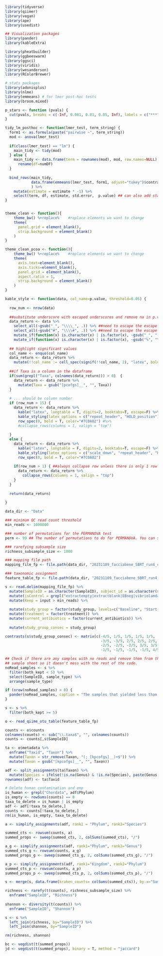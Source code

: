 
```r
library(tidyverse)
library(qiimer)
library(vegan)
library(ape)
library(usedist)

## Visualization packages
library(pander)
library(kableExtra)

library(pheatbuilder)
library(ggbeeswarm)
library(ggsci)
library(viridis)
library(wesanderson)
library(RColorBrewer)

# stats packages
library(adonisplus)
library(nlme)
library(emmeans) # for lmer post-hoc tests
library(broom.mixed)
```

```r
p_stars <- function (pvals) {
  cut(pvals, breaks = c(-Inf, 0.001, 0.01, 0.05, Inf), labels = c("***", "**", "*", ""))
}

tidy_lm_posthoc <- function(lmer_test, term_string) {
  form1 <- as.formula(paste("pairwise ~", term_string))
  mod <- anova(lmer_test)
  
  if(class(lmer_test) == "lm") {
    main_tidy <- tidy(mod)
  } else {
    main_tidy <- data.frame(term = rownames(mod), mod, row.names=NULL) %>% 
      rename(df=numDF)
  }
  
  bind_rows(main_tidy,
            data.frame(emmeans(lmer_test, form1, adjust="tukey")$contrasts) %>% rename(term = contrast, std.error=SE)
            ) %>%
    mutate(estimate = estimate * -1) %>%
    select(term, df, estimate, std.error,  p.value) ## can also add statistic and t.ratio columns if needed
}


theme_clean <- function(){ 
    theme_bw() %+replace%    #replace elements we want to change
    theme(
      panel.grid = element_blank(), 
      strip.background = element_blank()
    )
}

theme_clean_pcoa <- function(){ 
    theme_bw() %+replace%    #replace elements we want to change
    theme(
      axis.text=element_blank(),
      axis.ticks=element_blank(),
      panel.grid = element_blank(), 
      aspect.ratio = 1,
      strip.background = element_blank()
    )
}

kable_style <- function(data, col_name=p.value, threshold=0.05) {
  
  row_num <- nrow(data)
  
  ##substitute underscore with escaped underscores and remove na in p.value columns
  data_return <- data %>%
    select_all(~gsub("_", "\\\\_", .)) %>% ##need to escape the escape
    select_all(~gsub("#", "\\\\#", .)) %>% ##need to escape the escape
    mutate_if(function(x) is.character(x) | is.factor(x), ~gsub("_", " ", .)) %>%
    mutate_if(function(x) is.character(x) | is.factor(x), ~gsub("%", "\\\\%", .))
  
  ## highlight significant values
  col_name <- enquo(col_name)
  data_return <- data_return %>%
    mutate(!!col_name := cell_spec(signif(!!col_name, 2), "latex", bold = !!col_name<threshold))
  
  ##if Taxa is a column in the dataframe
  if(sum(grepl("Taxa", colnames(data_return))) > 0)  {
    data_return <- data_return %>%
      mutate(Taxa = gsub("[pcofgs]__", "", Taxa))
  }
  
  # ... should be column number
  if (row_num > 15) {
    data_return <- data_return %>%
      kable("latex", longtable = T, digits=2, booktabs=T, escape=F) %>%
      kable_styling(latex_options = c("repeat_header", "HOLD_position"), font_size = 7) %>%
      row_spec(0, bold = T, color="#7C0A02") #%>%
      #collapse_rows(columns = 1, valign = "top") 
    
  }
  else {
    data_return <- data_return %>%
      kable("latex", longtable = F, digits=2, booktabs=T, escape=F) %>%
      kable_styling(latex_options = c("scale_down", "repeat_header", "HOLD_position")) %>%
      row_spec(0, bold = T, color="#7C0A02")
    
    if(row_num > 1) { ##always collapse row unless there is only 1 row
      data_return <- data_return %>%
        collapse_rows(columns = 1, valign = "top")
    }
  }
  
  return(data_return)
  
}


```

```r
data_dir <- "Data"

### minimum QC read count threshold
min_reads <- 1000000

### number of permutations for the PERMANOVA test
perm <- 99 ## The number of permutations to do for PERMANOVA. You can start with 99 permutations to run faster while developing the code, then change it to 999 permutations for higher resolution.

### rarefying subsample size 
richness_subsample_size <- 1000

### mapping file path
mapping_file_fp <- file.path(data_dir, "20231109_facciabene_SBRT_run4_chopmc235_merged_metadata.txt")

### taxonomic assignment 
feature_table_fp <- file.path(data_dir, "20231109_facciabene_SBRT_run4_chopmc235_kraken_merged.tsv")
```


```r
s <- read.delim(mapping_file_fp) %>%
  mutate(SampleID = as.character(SampleID), subject_id = as.character(subject_id)) %>%
  mutate(isControl = grepl("extractempty|extractblank|EBneg|vibriolamda|mockdna", SampleID, ignore.case = T)) %>%
  mutate(Keep = input > min_reads) %>%
  
  mutate(study_group = factor(study_group, levels=c("Baseline", "Start SBRT", "End SBRT", "Inspection", "Three months"))) %>%
  mutate(treatment = factor(treatment)) %>%
  mutate(current_antibiotics = factor(current_antibiotics)) %>%
  
  mutate(study_group_consec = study_group)

contrasts(s$study_group_consec) <- matrix(c(-4/5, 1/5, 1/5, 1/5, 1/5,
                                            -3/5, -3/5, 2/5, 2/5, 2/5,
                                            -2/5, -2/5, -2/5, 3/5, 3/5,
                                            -1/5, -1/5, -1/5, -1/5, 4/5), ncol = 4)
```


```r
## Check if there are any samples with no reads and remove them from the 
## sample sheet so it doesn't mess with the rest of the code.
noRead_samples <- s %>%
  filter(both_kept < 5) %>%
  select(SampleID, sample_type) %>%
  arrange(sample_type)

if (nrow(noRead_samples) > 0) {
  pander(noRead_samples, caption = "The samples that yielded less than 5 reads after quality control steps were removed from the reports.")
}

s <- s %>%
  filter(both_kept >= 5)
```



```r
o <- read_qiime_otu_table(feature_table_fp)

counts <- o$counts
colnames(counts) <- sub("\\.taxa$", "", colnames(counts))
counts <- counts[,s$SampleID]

ta <- o$metadata %>%
  enframe("Taxid", "Taxon") %>%
  mutate(Taxon = str_remove(Taxon, "(; [kpcofgs]__)+$")) %>%
  mutate(Taxon = gsub("[kpcofgs]__", "", Taxon)) 

adf <- split_assignments(ta$Taxon) %>%
  mutate(Species = ifelse(!is.na(Genus) & !is.na(Species), paste(Genus, Species), NA))
rownames(adf) <- ta$Taxid

# Delete human contamination and emp
is_human <- grepl("Chordata", adf$Phylum)
is_empty <- rowSums(counts) == 0
taxa_to_delete = is_human | is_empty
adf <- adf[!taxa_to_delete,]
counts <- counts[!taxa_to_delete,]
rm(is_human, is_empty, taxa_to_delete)

a <- simplify_assignments(adf, rank1 = "Phylum", rank2="Species")

summed_cts <- rowsum(counts, a) 
summed_props <- sweep(summed_cts, 2, colSums(summed_cts), "/")

a_g <- simplify_assignments(adf, rank1="Phylum", rank2="Genus")
summed_cts_g <- rowsum(counts, a_g) 
summed_props_g <- sweep(summed_cts_g, 2, colSums(summed_cts_g), "/")

a_p <- simplify_assignments(adf, rank1="Kingdom", rank2="Phylum")
summed_cts_p <- rowsum(counts, a_p) 
summed_props_p <- sweep(summed_cts_p, 2, colSums(summed_cts_p), "/")

s <- merge(s, data.frame(kraken_counts= colSums(summed_cts)), by.x="SampleID", by.y="row.names", all.x=T)
```

```r
richness <- rarefy(t(counts), richness_subsample_size) %>%
  enframe("SampleID", "Richness")
  
shannon <- diversity(t(counts)) %>%
  enframe("SampleID", "Shannon")

s <- s %>%
  left_join(richness, by="SampleID") %>%
  left_join(shannon, by="SampleID")

rm(richness, shannon)
```

```r
bc <- vegdist(t(summed_props))
jd <- vegdist(t(summed_props), binary = T, method = "jaccard")
```

